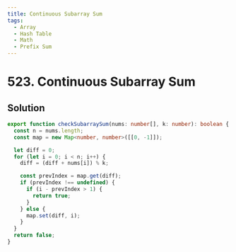 ```yaml
---
title: Continuous Subarray Sum
tags:
  - Array
  - Hash Table
  - Math
  - Prefix Sum
---
```


# 523. Continuous Subarray Sum

<Badges>
  <LevelBadge level="medium" />
  <TopicBadge name="Array" slug="array" />
  <TopicBadge name="Hash Table" slug="hash-table" />
  <TopicBadge name="Math" slug="math" />
  <TopicBadge name="Prefix Sum" slug="prefix-sum" />
</Badges>

## Solution

```typescript filename="solution.ts" copy
export function checkSubarraySum(nums: number[], k: number): boolean {
  const n = nums.length;
  const map = new Map<number, number>([[0, -1]]);

  let diff = 0;
  for (let i = 0; i < n; i++) {
    diff = (diff + nums[i]) % k;

    const prevIndex = map.get(diff);
    if (prevIndex !== undefined) {
      if (i - prevIndex > 1) {
        return true;
      }
    } else {
      map.set(diff, i);
    }
  }
  return false;
}
```

<ProblemLink
  codingSite="leetcode"
  href="https://leetcode.com/problems/continuous-subarray-sum"
  title="Continuous Subarray Sum"
/>
